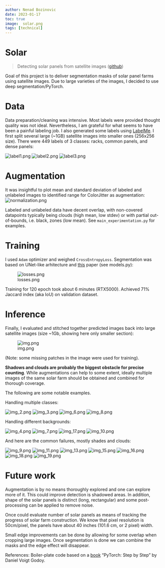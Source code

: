 ```yaml
---
author: Nenad Bozinovic
date: 2023-01-17
toc: true
image:  solar.png
tags: [technical]
---
```


# Solar
> Detecting solar panels from satellite images ([github](https://github.com/nesaboz/solar))

Goal of this project is to deliver segmentation masks of solar panel farms 
using satellite images. Due to large varieties of the images, I decided to use deep segmentation/PyTorch. 

# Data 

Data preparation/cleaning was intensive. Most labels were provided thought quality was not ideal. Nevertheless, 
I am grateful for what seems to have been a painful labeling job. I also generated some labels 
using [LabelMe](https://github.com/wkentaro/labelme). 
I first split several large (~1GB) satellite images into smaller ones (256x256 size). 
There were 449 labels of 3 classes: racks, common panels, and dense panels:

![label1.png](assets/label1.png)
![label2.png](assets/label2.png)
![label3.png](assets/label3.png)

# Augmentation

It was insightful to plot mean and standard deviation of labeled and unlabeled images to identified range for 
ColorJitter as augmentation:
![normalization.png](assets/normalization.png)

Labeled and unlabeled data have decent overlap, with non-covered datapoints typically being clouds 
(high mean, low stdev) or with partial out-of-bounds, i.e. black, zones (low mean). 
See `main_experimentation.py` for examples. 

# Training

I used `Adam` optimizer and weighed `CrossEntropyLoss`. Segmentation was based on UNet-like arhitecture 
and [this](https://arxiv.org/abs/1505.04366) paper (see models.py):

![losses.png](assets/losses.png)

Training for 120 epoch took about 6 minutes (RTX5000). Achieved 71% Jaccard index (aka IoU) on validation dataset.

# Inference

Finally, I evaluated and stitched together predicted images back into large satellite images (size ~1Gb, 
showing here only smaller section):

![img.png](assets/img.png)

(Note: some missing patches in the image were used for training).

**Shadows and clouds are probably the biggest obstacle for precise counting**. While augmentations can help to some extent,
ideally multiple images of the same solar farm should be obtained and combined for thorough coverage.

The following are some notable examples.

Handling multiple classes: 

![img_2.png](assets/img_2.png) 
![img_3.png](assets/img_3.png)
![img_6.png](assets/img_6.png)
![img_8.png](assets/img_8.png) 

Handling different backgrounds:

![img_4.png](assets/img_4.png) 
![img_7.png](assets/img_7.png)
![img_17.png](assets/img_17.png)
![img_10.png](assets/img_10.png) 
 

And here are the common failures, mostly shades and clouds:

![img_9.png](assets/img_9.png) 
![img_11.png](assets/img_11.png)
![img_13.png](assets/img_13.png)
![img_15.png](assets/img_15.png) 
![img_16.png](assets/img_16.png)
![img_18.png](assets/img_18.png)
![img_19.png](assets/img_19.png)

# Future work

Augmentation is by no means thoroughly explored and one can explore more of it. This could improve detection is shadowed 
areas. In addition, shape of the solar panels is distinct (long, rectangular) and some post-processing can be applied 
to remove noise.

Once could evaluate number of solar panels as means of tracking the progress of solar farm construction. 
We know that pixel resolution is 50cm/pixel, the panels have about 40 inches (101.6 cm, or 2 pixel) width.

Small edge improvements can be done by allowing for some overlap when cropping large images. 
Once segmentation is done we can combine the masks and the edge effect will disappear.


References:
Boiler-plate code based on a [book]((https://pytorchstepbystep.com/)) "PyTorch: Step by Step " by Daniel Voigt Godoy.
